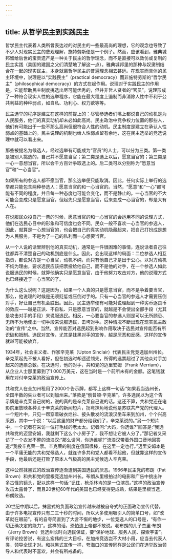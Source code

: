 ```yaml
---
---
---
```

title: 从哲学民主到实践民主
---





哲学民主代表着人类所曾表达过的对民主的一些最高尚的理想，它的观念也导致了不少人对现实民主的悲观理解，施特劳斯便是一个例子。然而，应该看到，雅典城邦留给后世的宝贵遗产是一种关于民主的哲学理念，而不是直接可以效仿或复制的民主实践（美国的建国之父们清楚地了解这一点）。雅典城邦里的那种与奴隶制结合在一起的现实民主，本身就离哲学民主的普遍理念相去甚远。在现实而具体的民主环境中，说理是以“实践民主”（practical democracy）而非施特劳斯的“哲学民主”（philosophical democracy）的方式在起作用。说理对于实践民主的作用是，它能帮助民主制度挑选出尽可能优秀的，但并非哲人贤者的“官员”。说理形成了一种符合现实人性的选举程序，它能在最大程度上遏制而非消除人性中不利于公共利益的种种弱点，如自私、功利心、权力欲等等。

民主选举的程序是建立在这样的前提上的：尽管参选者们嘴上都说自己的动机是为人民服务，他们的真实动机却未必如此高尚。民主政治中竞争权力位置的那些人，他们有可能出于一些不那么高尚但很符合人性的动机。民主制度是建立在承认人性弱点的基础上的。民主说理的机制也给人性弱点留有余地，这在民主选举的竞选说理中就可以看出来。

那些被提名为候选人，经过选举有可能成为“官员”的人士，可以分为三类。第一类是被别人挑选的，自己并不愿意当官；第二类是选上以后，愿意当官的；第三类是一心一意想当官，所以会千方百计争取选上的。后二类可以分别称为“愿意当官”和“一心当官”。

如果所有的参选人都不愿当官，那么选举便只能取消。因此，任何实际上举行的选举都只能包含两种参选人：愿意当官的和一心当官的。当然，“愿意”和“一心”都可能有不同的程度，并且每一种态度也可能会变化，而不是静止的。一心当官的不大可能会变成只是愿意当官，但起先只是愿意当官，后来变成一心当官的，却是大有人在。

在说服民众投自己一票的时候，愿意当官的和一心当官的会运用不同的说理方式，他们在选民心目中的形象和可信度也会不同。民众一般不喜欢一心当官的参选人，因此，就算是一心想当官的，也会把自己的真实动机隐藏起来，把自己打扮成是想为人民服务，不是为了一己的私利而一心想要当官。

从一个人说的话里辨别他的真实动机，通常是一件很困难的事情，连说话者自己往往都弄不清楚自己的动机到底是什么。因此，会出现这样的局面：二位参选人相互指责，都说对方是一心当官，动机不纯，而只有他自己才是出于公心。以对方动机不纯为理由，要求选民应该把票投给他自己，而不是他的对手，在一个参选人如此说服选民的时候，就算他确实只是愿意当官，由于他努力攻击对方，他的说理方式也已经接近于一心当官的了。

为什么这么说呢？这是因为，如果一个人真的只是愿意当官，而不是争着要当官，那么，他说理的时候是无须贬低或压倒对手的。只有一心当官的参选人才需要压倒对手，好让自己有机会胜出。因此，民主选举便有可能对说理起到一种劣币逐良币的效应——越是正派、不自私、只是愿意当官的，就越是不会使出全部手段（尤其是攻击对手的手段）来说服选民。相反，一心要当官的参选人则是可以无所顾忌、无所不为地使出一切手段来说服选民，击垮对手。这种情况不断出现在现实民主政治的“宣传”之中。当然，宣传能否对选民起到影响作用取决于选民对宣传能否有所识破和抵制。选民对宣传，尤其是抹黑对手的宣传，越是厌恶和反感，这样的宣传就越可能被放弃。

1934年，社会主义者、作家辛克莱（Upton Sinclair）代表民主党竞选加州州长。辛克莱起先不被人看好，但在初选时却遥遥领先，所得的选票超过了其他众对手加起来的选票总数。在决选时，他的对手，共和党的迈里安姆（Frank Merriam），从企业人士那里募到了1 000万美元，这在当时是一个前所未有的金额。这笔钱就用在对付辛克莱的政治宣传上。

共和党人在全加州租用了2000个告示牌，都写上这样一句话:“如果我当选州长，全国半数的失业者可以到加州来。”落款是“俄普顿·辛克莱”。许多选民以为这个告示牌是辛克莱自己树的，说的真的是辛克莱自己说的话。这还不算，共和党还在电影院里放映各种关于辛克莱的新闻短片，拐弯抹角地说他是苏联共产党的代理人。一个短片中，只见一帮穿着破衣烂衫、披头散发的流浪汉坐车来到加州，个个兴高采烈，其中一个说：“以后这里的财产都分给我们了，辛克莱说的。”另一个短片中，一个记者在采访一位打毛线的老太太。记者问:“大妈，你选谁?”回答是:“我选共和党的迈里安姆，我就剩下这么个小房子了，我不想让它被人分了。”那记者又采访了一个衣发不整的流浪汉:“那么请问，你选谁呢?”流浪汉带着外国口音地回答道:“我投辛克莱一票。辛克莱的制度在俄国很棒，在这里一定也行。”迈里安姆本是一个平庸无能的共和党候选人，就连许多共和党人都看不起他，但就靠这样的宣传手段，他最后还是打败了原本人气极高的民主党候选人辛克莱。

这种公然抹黑式的政治宣传逐渐遭到美国选民的厌恶。1966年民主党的布朗（Pat Brown）和共和党的里根竞选加州州长。布朗从里根拍过的电影和广告中挑出许多古怪的镜头，配以这样一句话:“记住，枪杀林肯的是一位演员。”这样的政治宣传攻击太露骨了，而且20世纪60年代的美国也已经变得更成熟，结果是里根当选，布朗败选。

20世纪中期以后，抹黑式的负面政治宣传越来越被自夸式的正面政治宣传代替。由于许多电视宣传只有二三十秒的时间，所以大多使用吸引人的简单口号，如“改革就在眼前”。有的自夸简直到了大言不惭的地步，一位竞选人的口号是，“有作一切正确决定的能力”。这样的话，恐怕连上帝都不敢说。老布朗的儿子杰里·布朗（Jerry Brown）竞选州长时向选民保证，要“保护地球、服务人民、探索宇宙”。有评论挖苦说，有这么宏伟的三大目标，在加州竞选岂不大材小用，应当去代表人类，领导全球才对。和抹黑式宣传一样，夸海口的宣传同样是公民们在选举政治领导人和代表时不喜欢，并会有所戒备的。